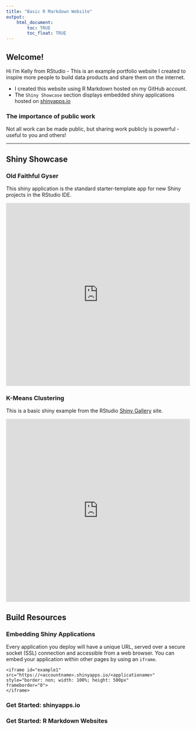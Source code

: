 ```yaml
---
title: "Basic R Markdown Website"
output: 
    html_document:
        toc: TRUE
        toc_float: TRUE
---
```


## Welcome!

Hi I'm Kelly from RStudio - This is an example portfolio website I created to inspire more people to build data products and share them on the internet.

- I created this website using R Markdown hosted on my GitHub account.
- The `Shiny Showcase` section displays embedded shiny applications hosted on [shinyapps.io](http://www.shinyapps.io/)

### The importance of public work

Not all work can be made public, but sharing work publicly is powerful - useful to you and others!

------

## Shiny Showcase

### Old Faithful Gyser

This shiny application is the standard starter-template app for new Shiny projects in the RStudio IDE.

<!--html_preserve-->
<html>

<iframe id="example1" src="https://kelly-rstudio.shinyapps.io/Portfolio-Test/"
style="border: non; width: 100%; height: 500px"
frameborder="0">
</iframe>

</html>
<!--/html_preserve-->

### K-Means Clustering

This is a basic shiny example from the RStudio [Shiny Gallery](http://shiny.rstudio.com/gallery/) site.

<!--html_preserve-->
<html>

<iframe id="example2" src="https://kelly-rstudio.shinyapps.io/Portfolio-Test/"
style="border: non; width: 100%; height: 500px"
frameborder="0">
</iframe>

</html>
<!--/html_preserve-->

## Build Resources

### Embedding Shiny Applications

Every application you deploy will have a unique URL, served over a secure socket (SSL) connection and accessible from a web browser. You can embed your application within other pages by using an `iframe`.

```
<iframe id="example1" src="https://<accountname>.shinyapps.io/<applicationame>"
style="border: non; width: 100%; height: 500px"
frameborder="0">
</iframe>
```

### Get Started: shinyapps.io

### Get Started: R Markdown Websites




